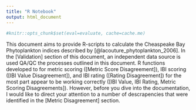 ```yaml
---
title: "R Notebook"
output: html_document
---
```


```r
#knitr::opts_chunk$set(eval=evaluate, cache=cache.me)
```

This document aims to provide R-scripts to calculate the Cheaspeake Bay Phytoplankton indices described by [@lacouture_phytoplankton_2006]. In the [Validation] section of this document, an independent data source is used QA/QC the processes outlined in this document. R functions developed to for metric scoring ([Metric Score Disagreement]), IBI scoring ([IBI Value Disagreement]), and IBI rating ([Rating Disagreement]) for the most part appear to be working correctly ([IBI Value, IBI Rating, Metric Scoring Disagreements]). However, before you dive into the documentation, I would like to direct your attention to a number of descrapencies that were identified in the [Metric Disagreement] section.





